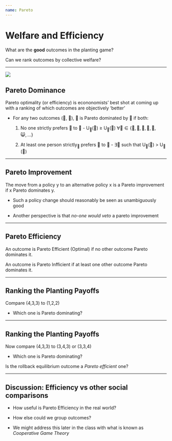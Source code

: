 ```yaml
---
name: Pareto
---
```


# Welfare and Efficiency

::: incremental
What are the **good** outcomes in the planting game?

Can we rank outcomes by collective welfare?
:::

------------------------------------------------------------------------

![](figures/fig3.6.png)

## Pareto Dominance

Pareto optimality (or efficiency) is econonomists' best shot at coming up with a ranking of which outcomes are objectively 'better'

-   For any two outcomes (🎉, 🎊), 🎉 is [Pareto dominated]{.hi} by 🎊 if both:

    1.  No one strictly prefers 🎉 to 🎊 - U~👤~(🎊) $\geq$ U~👤~(🎉) $\forall 👤 \in \{ 🙍, 🧑, 💆, 🧖, 🧑, 😺, ...\}$

    2.  At least one person strictly~🎉~ prefers 🎉 to 🎊 - $\exists 👤$ such that U~👤~(🎊) $>$ U~👤~(🎉)

------------------------------------------------------------------------

## Pareto Improvement

The move from a policy y to an alternative policy x is a [Pareto improvement]{.hi} if x Pareto dominates y.

-   Such a policy change should reasonably be seen as unambiguously good

-   Another perspective is that *no-one would veto* a pareto improvement

------------------------------------------------------------------------

## Pareto Efficiency

An outcome is [Pareto Efficient]{.h} (Optimal) if no other outcome Pareto dominates it.

An outcome is [Pareto Infficient]{.hi} if at least one other outcome Pareto dominates it.

------------------------------------------------------------------------

## Ranking the Planting Payoffs

Compare (4,3,3) to (1,2,2)

-   Which one is Pareto dominating?

------------------------------------------------------------------------

## Ranking the Planting Payoffs

Now compare (4,3,3) to (3,4,3) or (3,3,4)

-   Which one is Pareto dominating?

Is the rollback equilibrium outcome a *Pareto efficient* one?

------------------------------------------------------------------------

## Discussion: Efficiency vs other social comparisons

::: incremental
-   How useful is Pareto Efficiency in the real world?

  * How else could we group outcomes?
  
  * We might address this later in the class with what is known as 
    *Cooperative Game Theory*
:::

